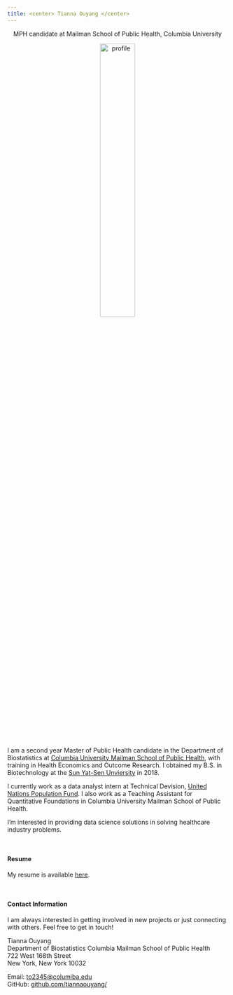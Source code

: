 ```yaml
---
title: <center> Tianna Ouyang </center>
---
```


<center> MPH candidate at Mailman School of Public Health, Columbia University</center>

<link rel="stylesheet" href="styles.css" type="text/css">
<link rel="stylesheet" href="academicons/css/academicons.min.css"/>
<link rel="apple-touch-icon" href="/image/icon.png">

<center><img src="image/profile.png" alt="profile" style="width:40%; border:0px solid"></center>

<br>

I am a second year Master of Public Health candidate in the Department of Biostatistics at [Columbia University Mailman School of Public Health](https://www.mailman.columbia.edu/become-student/departments/biostatistics), with training in Health Economics and Outcome Research. I obtained my B.S. in Biotechnology at the [Sun Yat-Sen Unviersity](http://www.sysu.edu.cn/2012/en/index.htm) in 2018.

I currently work as a data analyst intern at Technical Devision, [United Nations Population Fund](https://www.unfpa.org). I also work as a Teaching Assistant for Quantitative Foundations in Columbia University Mailman School of Public Health.

I'm interested in providing data science solutions in solving healthcare industry problems.

<br>

#### Resume
My resume is available [here](downloads/[Tianna Ouyang] Resume.pdf).

<br>

#### Contact Information

I am always interested in getting involved in new projects or just connecting with others. Feel free to get in touch!


Tianna Ouyang\
Department of Biostatistics Columbia Mailman School of Public Health\
722 West 168th Street\
New York, New York 10032


Email: [to2345@columiba.edu](mailto:columbia@columbia.edu)\
GitHub: [github.com/tiannaouyang/](http://github.com/tiannaouyang/)